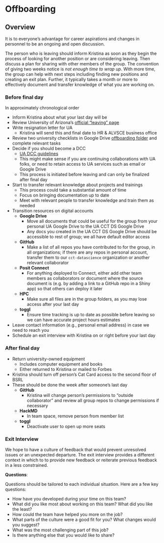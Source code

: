 # Offboarding

## Overview

It is to everyone's advantage for career aspirations and changes in personnel to be an ongoing and open discussion.

The person who is leaving should inform Kristina as soon as they begin the process of looking for another position or are considering leaving.
Then discuss a plan for sharing with other members of the group.
The convention of giving two weeks notice is *not enough time to wrap up*.
With more time, the group can help with next steps including finding new positions and creating an exit plan.
Further, it typically takes a month or more to effectively document and transfer knowledge of what you are working on.

### Before final day

In approximately chronological order

-   Inform Kristina about what your last day will be
-   Review University of Arizona's [official "leaving" page](https://hr.arizona.edu/employees-affiliates/leaving-ua)
-   Write resignation letter for UA
    -   Kristina will send this and final date to HR & ALVSCE business office
-   Review two university checklists in Google Drive [offboarding folder](https://drive.google.com/drive/folders/1t__w3Lgrf7uju6SxXb0pGkfNE0LlTdFQ?usp=drive_link) and complete relevant tasks
-   Decide if you should become a DCC
    -   [UA DCC guidelines](https://hr.arizona.edu/employees/dccs)
    -   This might make sense if you are continuing collaborations with UA folks, or need to retain access to UA services such as email or Google Drive
    -   This process is initiated before leaving and can only be finalized after final day
-   Start to transfer relevant knowledge about projects and trainings
    -   This process could take a substantial amount of time
    -   Focus on bringing documentation up to date
    -   Meet with relevant people to transfer knowledge and train them as needed
-   Transition resources on digital accounts
    -   **Google Drive**
        -   Move all documents that could be useful for the group from your personal UA Google Drive to the UA CCT DS Google Drive
        -   Any docs you created in the UA CCT DS Google Drive should be accessible to rest of group; we all have default editor access
    -   **GitHub**
        -   Make a list of all repos you have contributed to for the group, in all organizations; if there are any repos in personal account, transfer them to our `cct-datascience` organization or another relevant collaborator
    -   **Posit Connect**
        -   For anything deployed to Connect, either add other team members as collaborators or document where the source document is (e.g. by adding a link to a GitHub repo in a Shiny app) so that others can deploy it later
    -   **HPC**
        -   Make sure all files are in the group folders, as you may lose access after your last day
    -   **toggl**
        -   Ensure time tracking is up to date as possible before leaving so we can have accurate project hours estimates
-   Leave contact information (e.g., personal email address) in case we need to reach you
- Schedule an exit interview with Kristina on or right before your last day

### After final day

-   Return university-owned equipment
    -   Includes computer equipment and books
    -   Either returned to Kristina or mailed to Forbes
-   Kristina should turn off person's Cat Card access to the second floor of BSRL
-   These should be done the week after someone's last day
    -   **GitHub**
        -   Kristina will change person's permissions to "outside collaborator" and review all group repos to change permissions if necessary
    -   **HackMD**
        -   In team space, remove person from member list
    -   **toggl**
        -   Deactivate user to open up more seats

### Exit Interview

We hope to have a culture of feedback that would prevent unresolved issues or an unexpected departure.
The exit interview provides a different context in which to to provide new feedback or reiterate previous feedback in a less constrained.

**Questions**:

Questions should be tailored to each individual situation.
Here are a few key questions:

-   How have you developed during your time on this team?
-   What did you like most about working on this team? What did you like the least?
-   How could the team have helped you more on the job?
-   What parts of the culture were a good fit for you? What changes would you suggest?
-   What was the most challenging part of this job?
-   Is there anything else that you would like to share?
